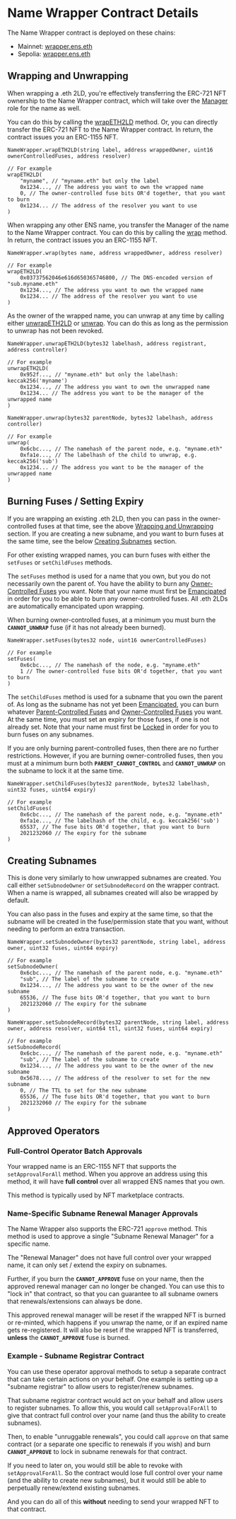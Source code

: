 # Name Wrapper Contract Details

The Name Wrapper contract is deployed on these chains:

- Mainnet: [wrapper.ens.eth](https://etherscan.io/address/0xD4416b13d2b3a9aBae7AcD5D6C2BbDBE25686401#code)
- Sepolia: [wrapper.ens.eth](https://sepolia.etherscan.io/address/0x0635513f179D50A207757E05759CbD106d7dFcE8#code)

## Wrapping and Unwrapping

When wrapping a .eth 2LD, you're effectively transferring the ERC-721 NFT ownership to the Name Wrapper contract, which will take over the [Manager](/terminology#manager) role for the name as well.

You can do this by calling the [wrapETH2LD](https://github.com/ensdomains/ens-contracts/tree/master/contracts/wrapper#wrapeth2ld) method. Or, you can directly transfer the ERC-721 NFT to the Name Wrapper contract. In return, the contract issues you an ERC-1155 NFT.

```solidity
NameWrapper.wrapETH2LD(string label, address wrappedOwner, uint16 ownerControlledFuses, address resolver)

// For example
wrapETH2LD(
    "myname", // "myname.eth" but only the label
    0x1234..., // The address you want to own the wrapped name
    0, // The owner-controlled fuse bits OR'd together, that you want to burn
    0x1234... // The address of the resolver you want to use
)
```

When wrapping any other ENS name, you transfer the Manager of the name to the Name Wrapper contract. You can do this by calling the [wrap](https://github.com/ensdomains/ens-contracts/tree/master/contracts/wrapper#wrap) method. In return, the contract issues you an ERC-1155 NFT.

```solidity
NameWrapper.wrap(bytes name, address wrappedOwner, address resolver)

// For example
wrapETH2LD(
    0x03737562046e616d650365746800, // The DNS-encoded version of "sub.myname.eth"
    0x1234..., // The address you want to own the wrapped name
    0x1234... // The address of the resolver you want to use
)
```

As the owner of the wrapped name, you can unwrap at any time by calling either [unwrapETH2LD](https://github.com/ensdomains/ens-contracts/tree/master/contracts/wrapper#unwrapeth2ld) or [unwrap](https://github.com/ensdomains/ens-contracts/tree/master/contracts/wrapper#unwrap). You can do this as long as the permission to unwrap has not been revoked.

```solidity
NameWrapper.unwrapETH2LD(bytes32 labelhash, address registrant, address controller)

// For example
unwrapETH2LD(
    0x952f..., // "myname.eth" but only the labelhash: keccak256('myname')
    0x1234..., // The address you want to own the unwrapped name
    0x1234... // The address you want to be the manager of the unwrapped name
)

NameWrapper.unwrap(bytes32 parentNode, bytes32 labelhash, address controller)

// For example
unwrap(
    0x6cbc..., // The namehash of the parent node, e.g. "myname.eth"
    0xfa1e..., // The labelhash of the child to unwrap, e.g. keccak256('sub')
    0x1234... // The address you want to be the manager of the unwrapped name
)
```

## Burning Fuses / Setting Expiry

If you are wrapping an existing .eth 2LD, then you can pass in the owner-controlled fuses at that time, see the above [Wrapping and Unwrapping](#wrapping-and-unwrapping) section. If you are creating a new subname, and you want to burn fuses at the same time, see the below [Creating Subnames](#creating-subnames) section.

For other existing wrapped names, you can burn fuses with either the `setFuses` or `setChildFuses` methods.

The `setFuses` method is used for a name that you own, but you do not necessarily own the parent of. You have the ability to burn any [Owner-Controlled Fuses](/wrapper/fuses#owner-controlled-fuses) you want. Note that your name must first be [Emancipated](/wrapper/states#emancipated) in order for you to be able to burn any owner-controlled fuses. All .eth 2LDs are automatically emancipated upon wrapping.

When burning owner-controlled fuses, at a minimum you must burn the **`CANNOT_UNWRAP`** fuse (if it has not already been burned).

```solidity
NameWrapper.setFuses(bytes32 node, uint16 ownerControlledFuses)

// For example
setFuses(
    0x6cbc..., // The namehash of the node, e.g. "myname.eth"
    1 // The owner-controlled fuse bits OR'd together, that you want to burn
)
```

The `setChildFuses` method is used for a subname that you own the parent of. As long as the subname has not yet been [Emancipated](/wrapper/states#emancipated), you can burn whatever [Parent-Controlled Fuses](/wrapper/fuses#parent-controlled-fuses) and [Owner-Controlled Fuses](/wrapper/fuses#owner-controlled-fuses) you want. At the same time, you must set an expiry for those fuses, if one is not already set. Note that your name must first be [Locked](/wrapper/states#locked) in order for you to burn fuses on any subnames.

If you are only burning parent-controlled fuses, then there are no further restrictions. However, if you are burning owner-controlled fuses, then you must at a minimum burn both **`PARENT_CANNOT_CONTROL`** and **`CANNOT_UNWRAP`** on the subname to lock it at the same time.

```solidity
NameWrapper.setChildFuses(bytes32 parentNode, bytes32 labelhash, uint32 fuses, uint64 expiry)

// For example
setChildFuses(
    0x6cbc..., // The namehash of the parent node, e.g. "myname.eth"
    0xfa1e..., // The labelhash of the child, e.g. keccak256('sub')
    65537, // The fuse bits OR'd together, that you want to burn
    2021232060 // The expiry for the subname
)
```

## Creating Subnames

This is done very similarly to how unwrapped subnames are created. You call either `setSubnodeOwner` or `setSubnodeRecord` on the wrapper contract. When a name is wrapped, all subnames created will also be wrapped by default.

You can also pass in the fuses and expiry at the same time, so that the subname will be created in the fuse/permission state that you want, without needing to perform an extra transaction.

```solidity
NameWrapper.setSubnodeOwner(bytes32 parentNode, string label, address owner, uint32 fuses, uint64 expiry)

// For example
setSubnodeOwner(
    0x6cbc..., // The namehash of the parent node, e.g. "myname.eth"
    "sub", // The label of the subname to create
    0x1234..., // The address you want to be the owner of the new subname
    65536, // The fuse bits OR'd together, that you want to burn
    2021232060 // The expiry for the subname
)

NameWrapper.setSubnodeRecord(bytes32 parentNode, string label, address owner, address resolver, uint64 ttl, uint32 fuses, uint64 expiry)

// For example
setSubnodeRecord(
    0x6cbc..., // The namehash of the parent node, e.g. "myname.eth"
    "sub", // The label of the subname to create
    0x1234..., // The address you want to be the owner of the new subname
    0x5678..., // The address of the resolver to set for the new subname
    0, // The TTL to set for the new subname
    65536, // The fuse bits OR'd together, that you want to burn
    2021232060 // The expiry for the subname
)
```

## Approved Operators

### Full-Control Operator Batch Approvals

Your wrapped name is an ERC-1155 NFT that supports the `setApprovalForAll` method. When you approve an address using this method, it will have **full control** over all wrapped ENS names that you own.

This method is typically used by NFT marketplace contracts.

### Name-Specific Subname Renewal Manager Approvals

The Name Wrapper also supports the ERC-721 `approve` method. This method is used to approve a single "Subname Renewal Manager" for a specific name.

The "Renewal Manager" does not have full control over your wrapped name, it can only set / extend the expiry on subnames.

Further, if you burn the **`CANNOT_APPROVE`** fuse on your name, then the approved renewal manager can no longer be changed. You can use this to "lock in" that contract, so that you can guarantee to all subname owners that renewals/extensions can always be done.

This approved renewal manager will be reset if the wrapped NFT is burned or re-minted, which happens if you unwrap the name, or if an expired name gets re-registered. It will also be reset if the wrapped NFT is transferred, **unless** the **`CANNOT_APPROVE`** fuse is burned.

### Example - Subname Registrar Contract

You can use these operator approval methods to setup a separate contract that can take certain actions on your behalf. One example is setting up a "subname registrar" to allow users to register/renew subnames.

That subname registrar contract would act on your behalf and allow users to register subnames. To allow this, you would call `setApprovalForAll` to give that contract full control over your name (and thus the ability to create subnames).

Then, to enable "unruggable renewals", you could call `approve` on that same contract (or a separate one specific to renewals if you wish) and burn **`CANNOT_APPROVE`** to lock in subname renewals for that contract.

If you need to later on, you would still be able to revoke with `setApprovalForAll`. So the contract would lose full control over your name (and the ability to create new subnames), but it would still be able to perpetually renew/extend existing subnames.

And you can do all of this **without** needing to send your wrapped NFT to that contract.
